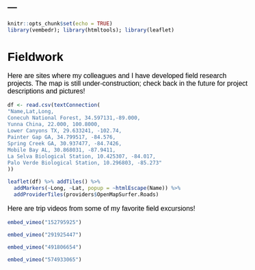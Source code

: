 ---
---

```r
knitr::opts_chunk$set(echo = TRUE)
library(vembedr); library(htmltools); library(leaflet)
```

<link rel="stylesheet" href="styles.css" type="text/css">

<style type="text/css">
body{ /* Normal  */ font-size: 16px; font-family: Arial; color:black}
td {  /* Table  */ font-size: 8px;}
h1.title {font-size: 38px; color: DarkRed;}
h1 { /* Header 1 */ font-size: 28px; color: Black;}
h2 { /* Header 2 */ font-size: 22px; color: Black;}
h3 { /* Header 3 */ font-size: 18px; color: Black;}
code.r{ /* Code block */ font-size: 12px;}
pre { /* Code block - determines code spacing between lines */ font-size: 14px;}
</style>

# Fieldwork

Here are sites where my colleagues and I have developed field research projects. The map is still under-construction; check back in the future for project descriptions and pictures!

```r

df <- read.csv(textConnection(
"Name,Lat,Long,
Conecuh National Forest, 34.597131,-89.000,
Yunna China, 22.000, 100.8000,
Lower Canyons TX, 29.633241, -102.74,
Painter Gap GA, 34.799517, -84.576,
Spring Creek GA, 30.937477, -84.7426,
Mobile Bay AL, 30.868031, -87.9411,
La Selva Biological Station, 10.425307, -84.017,
Palo Verde Biological Station, 10.296803, -85.273"
))

leaflet(df) %>% addTiles() %>%
  addMarkers(~Long, ~Lat, popup = ~htmlEscape(Name)) %>%
  addProviderTiles(providers$OpenMapSurfer.Roads)

```

Here are trip videos from some of my favorite field excursions!

```r
embed_vimeo("152795925")

embed_vimeo("291925447")

embed_vimeo("491806654")

embed_vimeo("574933065")
```
